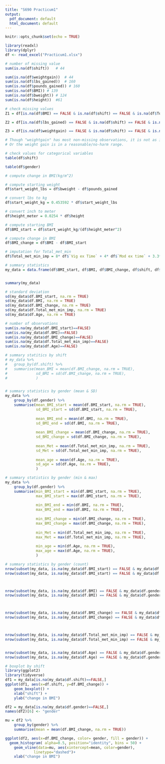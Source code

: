```yaml
---
title: "S690 Practicum1"
output:
  pdf_document: default
  html_document: default
---
```


```r
knitr::opts_chunk$set(echo = TRUE)
```


```r
library(readxl)
library(dplyr)
df <- read_excel("Practicum1.xlsx")
```


```r
# number of missing value
sum(is.na(df$shift))   # 44

sum(is.na(df$weightgain))  # 44
sum(is.na(df$lbs_gained))  # 160
sum(is.na(df$pounds_gained)) # 160
sum(is.na(df$BMI)) # 139
sum(is.na(df$bweight)) # 124
sum(is.na(df$height))  #61
```
```r
# check missing values
Z1 = df[is.na(df$BMI) == FALSE & is.na(df$shift) == FALSE & is.na(df$Total_Met_Min) == FALSE,]

Z2 = df[is.na(df$lbs_gained) == FALSE & is.na(df$shift) == FALSE & is.na(df$Total_Met_Min) == FALSE,]

Z3 = df[is.na(df$weightgain) == FALSE & is.na(df$shift) == FALSE & is.na(df$Total_Met_Min) == FALSE,]

# Though "weightgain" has most non-missing observations, it is not as informative as BMI. For example, we would like to know by how much a subject's weight increases.
# Or the weight gain is in a reasonable/no-harm range. 
```



```r
# check values for categorical variables
table(df$shift)  

table(df$gender)
```






```r
# compute change in BMI(kg/m^2)

# compute starting weight
df$start_weight_lbs = df$bweight - df$pounds_gained

# convert lbs to kg
df$start_weight_kg = 0.453592 * df$start_weight_lbs

# convert inch to meter
df$height_meter = 0.0254 * df$height

# compute starting BMI 
df$BMI_start = df$start_weight_kg/(df$height_meter^2)

# compute change in BMI
df$BMI_change = df$BMI - df$BMI_start
```


```r
# imputation for Total_met_min
df$Total_met_min_imp = 8* df$`Vig ex Time` + 4* df$`Mod ex time` + 3.3*df$`Walk ex Time`
```


```r
# summary statistics 
my_data = data.frame(df$BMI_start, df$BMI, df$BMI_change, df$shift, df$Total_met_min_imp, df$gender, df$Age, df$height_meter)


summary(my_data)

# standard deviation
sd(my_data$df.BMI_start, na.rm = TRUE)
sd(my_data$df.BMI, na.rm = TRUE)
sd(my_data$df.BMI_change, na.rm = TRUE)
sd(my_data$df.Total_met_min_imp, na.rm = TRUE)
sd(my_data$df.Age, na.rm = TRUE)

# number of observations
sum(is.na(my_data$df.BMI_start)==FALSE)
sum(is.na(my_data$df.BMI)==FALSE)
sum(is.na(my_data$df.BMI_change)==FALSE)
sum(is.na(my_data$df.Total_met_min_imp)==FALSE)
sum(is.na(my_data$df.Age)==FALSE)
```

```r
# summary statitics by shift
# my_data %>%
# 	group_by(df.shift) %>%
# 	summarise(mean_BMI = mean(df.BMI_change, na.rm = TRUE),
# 	          sd_BMI = sd(df.BMI_change, na.rm = TRUE),
# 	          )


# summary statistics by gender (mean & SD)
my_data %>%
	group_by(df.gender) %>%
	summarise(mean_BMI_start = mean(df.BMI_start, na.rm = TRUE),
	          sd_BMI_start = sd(df.BMI_start, na.rm = TRUE),
	          
	          mean_BMI_end = mean(df.BMI, na.rm = TRUE),
	          sd_BMI_end = sd(df.BMI, na.rm = TRUE),
	    
	          mean_BMI_change = mean(df.BMI_change, na.rm = TRUE),
	          sd_BMI_change = sd(df.BMI_change, na.rm = TRUE),
	          
	          mean_Met = mean(df.Total_met_min_imp, na.rm = TRUE),
	          sd_Met = sd(df.Total_met_min_imp, na.rm = TRUE),
	          
	          mean_age = mean(df.Age, na.rm = TRUE),
	          sd_age = sd(df.Age, na.rm = TRUE),
	          )

```

```r
# summary statistics by gender (min & max)
my_data %>%
	group_by(df.gender) %>%
	summarise(min_BMI_start = min(df.BMI_start, na.rm = TRUE),
	          max_BMI_start = max(df.BMI_start, na.rm = TRUE),
	          
	          min_BMI_end = min(df.BMI, na.rm = TRUE),
	          max_BMI_end = max(df.BMI, na.rm = TRUE),
	    
	          min_BMI_change = min(df.BMI_change, na.rm = TRUE),
	          max_BMI_change = max(df.BMI_change, na.rm = TRUE),
	          
	          min_Met = min(df.Total_met_min_imp, na.rm = TRUE),
	          max_Met = max(df.Total_met_min_imp, na.rm = TRUE),
	          
	          min_age = min(df.Age, na.rm = TRUE),
	          max_age = max(df.Age, na.rm = TRUE),
	          )

```


```r
# summary statistics by gender (count)
nrow(subset(my_data, is.na(my_data$df.BMI_start) == FALSE & my_data$df.gender == "Female"))
nrow(subset(my_data, is.na(my_data$df.BMI_start) == FALSE & my_data$df.gender == "Male"))



nrow(subset(my_data, is.na(my_data$df.BMI) == FALSE & my_data$df.gender == "Female"))
nrow(subset(my_data, is.na(my_data$df.BMI) == FALSE & my_data$df.gender == "Male"))



nrow(subset(my_data, is.na(my_data$df.BMI_change) == FALSE & my_data$df.gender == "Female"))
nrow(subset(my_data, is.na(my_data$df.BMI_change) == FALSE & my_data$df.gender == "Male"))



nrow(subset(my_data, is.na(my_data$df.Total_met_min_imp) == FALSE & my_data$df.gender == "Female"))
nrow(subset(my_data, is.na(my_data$df.Total_met_min_imp) == FALSE & my_data$df.gender == "Male"))


nrow(subset(my_data, is.na(my_data$df.Age) == FALSE & my_data$df.gender == "Female"))
nrow(subset(my_data, is.na(my_data$df.Age) == FALSE & my_data$df.gender == "Male"))
```


```r
# boxplot by shift
library(ggplot2)
library(tidyverse)
df1 = my_data[is.na(my_data$df.shift)==FALSE,]
ggplot(df1, aes(x=df.shift, y=df.BMI_change)) + 
    geom_boxplot() +
    xlab("shift") +
    ylab("change in BMI")
```


```r
df2 = my_data[is.na(my_data$df.gender)==FALSE,]
names(df2)[6] <- "gender"

mu = df2 %>%
	group_by(gender) %>%
	summarise(mean = mean(df.BMI_change, na.rm = TRUE))

ggplot(df2, aes(x=df.BMI_change, color= gender, fill = gender)) +
  geom_histogram( alpha=0.5, position="identity", bins = 50) + 
    geom_vline(data=mu, aes(xintercept=mean, color=gender),
             linetype="dashed")+
    xlab("change in BMI") 
```








